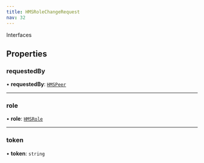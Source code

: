```yaml
---
title: HMSRoleChangeRequest
nav: 32
---
```


Interfaces

## Properties

### requestedBy

• **requestedBy**: [`HMSPeer`](/v2/api-reference/web/classes/HMSPeer)

---

### role

• **role**: [`HMSRole`](/v2/api-reference/web/interfaces/HMSRole)

---

### token

• **token**: `string`
